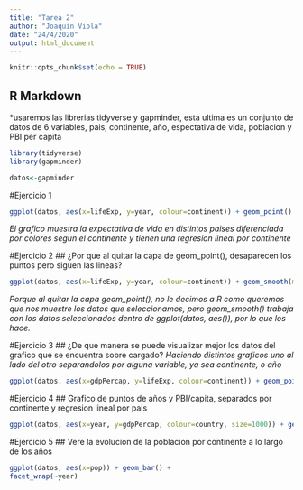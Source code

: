 ```yaml
---
title: "Tarea 2"
author: "Joaquin Viola"
date: "24/4/2020"
output: html_document
---
```


```r
knitr::opts_chunk$set(echo = TRUE)
```

## R Markdown
*usaremos las librerias tidyverse y gapminder, esta ultima es un conjunto de datos de 6 variables, pais, continente, año, espectativa de vida, poblacion y PBI per capita
```r
library(tidyverse)
library(gapminder)
```
```r
datos<-gapminder
```
#Ejercicio 1
```r
ggplot(datos, aes(x=lifeExp, y=year, colour=continent)) + geom_point() + geom_smooth(method = lm, se=FALSE) + labs(x="Expectativa de vida", y="Año", colour="Continente", caption = "Evolucion de la expectativa de vida")
```
*El grafico muestra la expectativa de vida en distintos paises diferenciada por colores segun el continente y tienen una regresion lineal por continente*

#Ejercicio 2
## ¿Por que al quitar la capa de geom_point(), desaparecen los puntos pero siguen las lineas?
```r
ggplot(datos, aes(x=lifeExp, y=year, colour=continent)) + geom_smooth(method = lm, se=FALSE) + labs(x="Expectativa de vida", y="Año", colour="Continente", caption = "Evolucion de la expectativa de vida")
```
*Porque al quitar la capa geom_point(), no le decimos a R como queremos que nos muestre los datos que seleccionamos, pero geom_smooth() trabaja con los datos seleccionados dentro de ggplot(datos, aes()), por lo que los hace.*

#Ejercicio 3
## ¿De que manera se puede visualizar mejor los datos del grafico que se encuentra sobre cargado?
*Haciendo distintos graficos uno al lado del otro separandolos por alguna variable, ya sea continente, o año*
```r
ggplot(datos, aes(x=gdpPercap, y=lifeExp, colour=continent)) + geom_point() + facet_wrap(~year) + labs(x = "PBI p/capita", y= "Expectativa de vida", caption = "Expectativa de vida y PBI p/capita a lo largo de los años", colour= "continente")
```
#Ejercicio 4
## Grafico de puntos de años y PBI/capita, separados por continente y regresion lineal por pais
```r
ggplot(datos, aes(x=year, y=gdpPercap, colour=country, size=1000)) + geom_point() + theme(aspect.ratio = 1) + facet_wrap(~continent) + labs(x = "Año", y= "PBI/cabeza", caption = "Avance del PBI/cabeza en los años, separados por continente y refresion lineal de los paises", colour= "Pais") + geom_smooth(method=lm, se= FALSE) + theme(legend.position = "none")
```
#Ejercicio 5
## Vere la evolucion de la poblacion por continente a lo largo de los años
```r
ggplot(datos, aes(x=pop)) + geom_bar() + 
facet_wrap(~year)
```